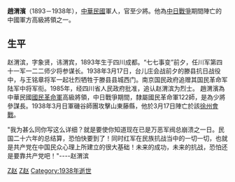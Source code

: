 '''趙渭濱'''（1893－1938年），[[中華民國|中華民國]]軍人，官至少將。他為[[中国抗日战争|中日戰爭]]期間陣亡的中國軍方高級將領之一。

==生平==
赵渭滨，字象贤，讳渭宾，1893年生于四川成都。“七七事变”前夕，任川军第四十一军一二二师少将参谋长。1938年3月17日，台儿庄会战前夕的滕县抗日战役中，与王铭章将军一起壮烈牺牲于滕县县城西门。南京国民政府追赠其国民革命军陆军中将军衔。1985年，经四川省人民政府批准，追认赵渭滨为烈士。
趙渭濱為中華民國[[國民革命軍|國民革命軍]]高級將領，中日戰爭期間，隸屬國民革命軍122師，是為少將參謀長。1938年3月日軍磯谷師團攻擊山東藤縣，他於3月17日陣亡於該[[徐州會戰|徐州會戰]]。

"我为甚么同你写这么详细？就是要使你知道现在已是万恶军阀总崩溃之一日。民国二十六年的总结算，恐怕快要到了！同时红军在民族抗战当中的一切一切，也就是共产党在中国民众心理上所建立的很大基础！未来的成功，未来的抗战，恐怕还是要靠共产党吧！"----赵渭滨

[[Category:中華民國大陸時期軍事人物|Z赵]]
[[Category:中国抗日战争牺牲者|Z赵]]
[[Category:1938年逝世|Category:1938年逝世]]